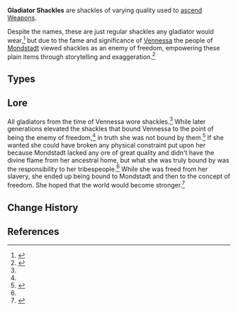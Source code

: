 {{Terminology Infobox
|image        = <gallery>
Item Fetters of the Dandelion Gladiator.png|Fetters
Item Chains of the Dandelion Gladiator.png|Chains
Item Shackles of the Dandelion Gladiator.png|Shackles
Item Dream of the Dandelion Gladiator.png|Dream
</gallery>
|type2        = Weapon Ascension Materials
|type         = Item Groups
|day1         = Wednesday
|day2         = Saturday
|day3         = Sunday
|source1      = Cecilia Garden
|source2      = Purchase from the [[Souvenir Shop]] in [[Mondstadt]]
}}
'''Gladiator Shackles''' are shackles of varying quality used to [[Weapon Ascension Materials|ascend]] [[Weapons]].

Despite the names, these are just regular shackles any gladiator would wear,<ref name="DG Chains">{{Ref/Item|Chains of the Dandelion Gladiator}}</ref> but due to the fame and significance of [[Vennessa]] the people of [[Mondstadt]] viewed shackles as an enemy of freedom, empowering these plain items through storytelling and exaggeration.<ref name="DG Fetters">{{Ref/Item|Fetters of the Dandelion Gladiator}}</ref>

==Types==
{{Material Quality
|2=Fetters of the Dandelion Gladiator
|3=Chains of the Dandelion Gladiator
|4=Shackles of the Dandelion Gladiator
|5=Dream of the Dandelion Gladiator
}}

==Lore==
All gladiators from the time of Vennessa wore shackles.<ref name="DG Chains"/> While later generations elevated the shackles that bound Vennessa to the point of being the enemy of freedom,<ref name="DG Fetters"/> in truth she was not bound by them.<ref name="DG Shackles">{{Ref/Item|Shackles of the Dandelion Gladiator}}</ref> If she wanted she could have broken any physical constraint put upon her because Mondstadt lacked any ore of great quality and didn't have the divine flame from her ancestral home, but what she was truly bound by was the responsibility to her tribespeople.<ref name="DG Shackles"/> While she was freed from her slavery, she ended up being bound to Mondstadt and then to the concept of freedom. She hoped that the world would become stronger.<ref>{{Ref/Item|Dream of the Dandelion Gladiator}}</ref>

==Change History==
{{Change History|1.0}}

==References==
{{Reflist}}
[[Category:Gladiator Shackles| ]]